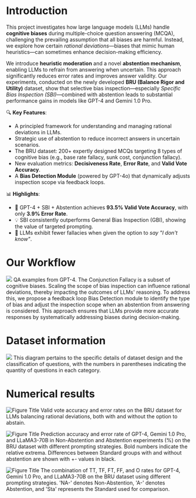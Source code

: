 # Introduction
This project investigates how large language models (LLMs) handle **cognitive biases** during multiple-choice question answering (MCQA), challenging the prevailing assumption that all biases are harmful. Instead, we explore how certain *rational deviations*—biases that mimic human heuristics—can sometimes enhance decision-making efficiency.

We introduce **heuristic moderation** and a novel **abstention mechanism**, enabling LLMs to refrain from answering when uncertain. This approach significantly reduces error rates and improves answer validity. Our experiments, conducted on the newly developed **BRU (Balance Rigor and Utility)** dataset, show that selective bias inspection—especially *Specific Bias Inspection (SBI)*—combined with abstention leads to substantial performance gains in models like GPT-4 and Gemini 1.0 Pro.

🔍 **Key Features**:
- A principled framework for understanding and managing rational deviations in LLMs.
- Strategic use of abstention to reduce incorrect answers in uncertain scenarios.
- The BRU dataset: 200+ expertly designed MCQs targeting 8 types of cognitive bias (e.g., base rate fallacy, sunk cost, conjunction fallacy).
- New evaluation metrics: **Decisiveness Rate**, **Error Rate**, and **Valid Vote Accuracy**.
- A **Bias Detection Module** (powered by GPT-4o) that dynamically adjusts inspection scope via feedback loops.

📊 **Highlights**:
- 🧠 GPT-4 + SBI + Abstention achieves **93.5% Valid Vote Accuracy**, with only **3.9% Error Rate**.
- 💡 SBI consistently outperforms General Bias Inspection (GBI), showing the value of targeted prompting.
- 🚫 LLMs exhibit fewer fallacies when given the option to *say "I don't know"*.

# Our Workflow

![](./carousel/figure02_new.png)
QA examples from GPT-4. The Conjunction Fallacy is a subset of cognitive biases. Scaling the scope of bias inspection can influence rational deviations, thereby impacting the outcomes of LLMs' reasoning. To address this, we propose a feedback loop Bias Detection module to identify the type of bias and adjust the inspection scope when an abstention from answering is considered. This approach ensures that LLMs provide more accurate responses by systematically addressing biases during decision-making.
# Dataset information

![](./carousel/frames.png)
This diagram pertains to the specific details of dataset design and the classification of questions, with the numbers in parentheses indicating the quantity of questions in each category.
# Numerical results

![Figure Title](./carousel/new_first2.png)
Valid vote accuracy and error rates on the BRU dataset for LLMs balancing rational deviations, both with and without the option to abstain.

![Figure Title](./carousel/new_figure4.png)
Prediction accuracy and error rate of GPT-4, Gemini 1.0 Pro, and LLaMA3-70B in Non-Abstention and Abstention experiments (%) on the BRU dataset with different prompting strategies. Bold numbers indicate the relative extrema. Differences between Standard groups with and without abstention are shown with +- values in black.

![Figure Title](./carousel/new_figure5.png)
The combination of TT, TF, FT, FF, and O rates for GPT-4, Gemini 1.0 Pro, and LLaMA3-70B on the BRU dataset using different prompting strategies. 'NA-' denotes Non-Abstention, 'A-' denotes Abstention, and 'Sta' represents the Standard used for comparison.